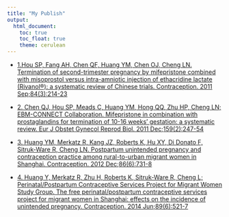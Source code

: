 ```yaml
---
title: "My Publish"
output: 
  html_document:
    toc: true
    toc_float: true
    theme: cerulean
---
```


* [1.Hou SP, Fang AH, Chen QF, Huang YM, Chen OJ, Cheng LN. Termination of second-trimester pregnancy by mifepristone combined with misoprostol versus intra-amniotic injection of ethacridine lactate (Rivanol®): a systematic review of Chinese trials. Contraception. 2011 Sep;84(3):214-23](https://www.ncbi.nlm.nih.gov/pubmed/21843683)

* [2.	Chen QJ, Hou SP, Meads C, Huang YM, Hong QQ, Zhu HP, Cheng LN; EBM-CONNECT Collaboration. Mifepristone in combination with prostaglandins for termination of 10-16 weeks' gestation: a systematic review. Eur J Obstet Gynecol Reprod Biol. 2011 Dec;159(2):247-54](https://www.ncbi.nlm.nih.gov/pubmed/21741747)

* [3.	Huang YM, Merkatz R, Kang JZ, Roberts K, Hu XY, Di Donato F, Sitruk-Ware R, Cheng LN. Postpartum unintended pregnancy and contraception practice among rural-to-urban migrant women in Shanghai. Contraception. 2012 Dec;86(6):731-8](https://www.ncbi.nlm.nih.gov/pubmed/22703950)

* [4.	Huang Y, Merkatz R, Zhu H, Roberts K, Sitruk-Ware R, Cheng L; Perinatal/Postpartum Contraceptive Services Project for Migrant Women Study Group. The free perinatal/postpartum contraceptive services project for migrant women in Shanghai: effects on the incidence of unintended pregnancy. Contraception. 2014 Jun;89(6):521-7](https://www.ncbi.nlm.nih.gov/pubmed/24792146)